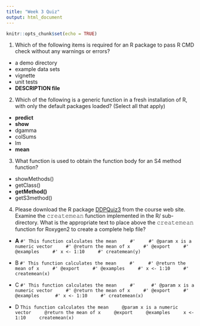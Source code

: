 ```yaml
---
title: "Week 3 Quiz"
output: html_document
---
```


```r
knitr::opts_chunk$set(echo = TRUE)
```

1. Which of the following items is required for an R package to pass R CMD check without any warnings or errors?

  - a demo directory
  - example data sets
  - vignette
  - unit tests
  - **DESCRIPTION file**

2. Which of the following is a generic function in a fresh installation of R, with only the default packages loaded? (Select all that apply)

  - **predict**
  - **show**
  - dgamma
  - colSums
  - lm
  - **mean**

3. What function is used to obtain the function body for an S4 method function?

  - showMethods()
  - getClass()
  - **getMethod()**
  - getS3method()

4. Please download the R package [DDPQuiz3](https://d396qusza40orc.cloudfront.net/devdataprod/DDPQuiz3_1.0.zip) from the course web site. Examine the 𝚌𝚛𝚎𝚊𝚝𝚎𝚖𝚎𝚊𝚗 function implemented in the R/ sub-directory. What is the appropriate text to place above the 𝚌𝚛𝚎𝚊𝚝𝚎𝚖𝚎𝚊𝚗 function for Roxygen2 to create a complete help file?

  - **A**
    ```
    #' This function calculates the mean
    #'
    #' @param x is a numeric vector
    #' @return the mean of x
    #' @export
    #' @examples
    #' x <- 1:10
    #' createmean(y)
    ```

  - B
    ```
    #' This function calculates the mean
    #'
    #' @return the mean of x
    #' @export
    #' @examples
    #' x <- 1:10
    #' createmean(x)
    ```
    
  - C
    ```
    #' This function calculates the mean
    #' 
    #' @param x is a numeric vector
    #' @return the mean of x
    #' @export
    #' @examples 
    #' x <- 1:10
    #' createmean(x)
    ```
    
  - D
    ```
    This function calculates the mean
    @param x is a numeric vector
    @return the mean of x
    @export
    @examples
    x <- 1:10
    createmean(x)
    ```